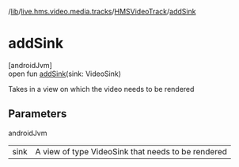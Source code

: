 /[lib](/api-reference/android/v2/home/content)/[live.hms.video.media.tracks](../index)/[HMSVideoTrack](index)/[addSink](add-sink)

# addSink

[androidJvm]\
open fun [addSink](add-sink)(sink: VideoSink)

Takes in a view on which the video needs to be rendered

## Parameters

androidJvm

|      |                                                    |
| ---- | -------------------------------------------------- |
| sink | A view of type VideoSink that needs to be rendered |
